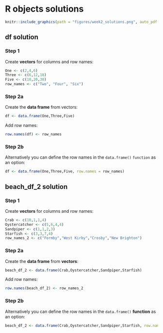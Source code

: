 # R objects solutions
```r
knitr::include_graphics(path = "figures/week2_solutions.png", auto_pdf = TRUE)
``` 

## df solution
### Step 1
Create __vectors__ for columns and row names:
```r
One <- c(2,4,6)
Three <- c(6,12,18)
Five <- c(10,20,30)
row_names <- c("Two", "Four", "Six")
```

### Step 2a
Create the __data frame__ from vectors:
```r
df <- data.frame(One,Three,Five)
```
Add row names:
```r
row.names(df) <- row_names
```
### Step 2b
Alternatively you can define the row names in the `data.frame()` `function` as an option:
```r
df <- data.frame(One,Three,Five, row.names = row_names)
```

## beach_df_2 solution
### Step 1
Create __vectors__ for columns and row names:
```r
Crab <- c(10,1,1,4)
Oystercatcher <- c(5,6,4,4)
Sandpiper <- c(1,1,2,3)
Starfish <- c(3,3,7,4)
row_names_2 <- c("Formby","West Kirby","Crosby","New Brighton")
```
### Step 2a
Create the __data frame__ from __vectors__:
```r
beach_df_2 <- data.frame(Crab,Oystercatcher,Sandpiper,Starfish)
```
Add row names:
```r
row.names(beach_df_2) <- row_names_2
```
### Step 2b
Alternatively you can define the row names in the `data.frame()` __function__ as an option:
```r
beach_df_2 <- data.frame(Crab,Oystercatcher,Sandpiper,Starfish, row.names = row_names_2)
```
